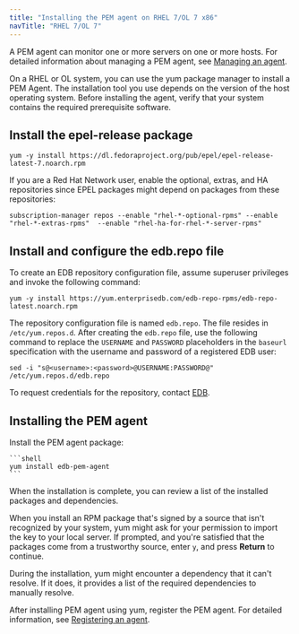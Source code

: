 ```yaml
---
title: "Installing the PEM agent on RHEL 7/OL 7 x86"
navTitle: "RHEL 7/OL 7"
---
```


A PEM agent can monitor one or more servers on one or more hosts. For detailed information about managing a PEM agent, see [Managing an agent](../../../managing_pem_agent).

On a RHEL or OL system, you can use the yum package manager to install a PEM Agent. The installation tool you use depends on the version of the host operating system. Before installing the agent, verify that your system contains the required prerequisite software.

## Install the epel-release package

```shell
yum -y install https://dl.fedoraproject.org/pub/epel/epel-release-latest-7.noarch.rpm
```

If you are a Red Hat Network user, enable the optional, extras, and HA repositories since EPEL packages might depend on packages from these repositories:

```shell
subscription-manager repos --enable "rhel-*-optional-rpms" --enable "rhel-*-extras-rpms"  --enable "rhel-ha-for-rhel-*-server-rpms"
```

## Install and configure the edb.repo file

To create an EDB repository configuration file, assume superuser privileges and invoke the following command:

```shell
yum -y install https://yum.enterprisedb.com/edb-repo-rpms/edb-repo-latest.noarch.rpm
```

The repository configuration file is named `edb.repo`. The file resides in `/etc/yum.repos.d`. After creating the `edb.repo` file, use the following command to replace the `USERNAME` and `PASSWORD` placeholders in the `baseurl` specification with the username and password of a registered EDB user:

```shell
sed -i "s@<username>:<password>@USERNAME:PASSWORD@" /etc/yum.repos.d/edb.repo
```

To request credentials for the repository, contact [EDB](https://www.enterprisedb.com/repository-access-request).

## Installing the PEM agent

Install the PEM agent package:

    ```shell
    yum install edb-pem-agent
    ```

When the installation is complete, you can review a list of the installed packages and dependencies.

When you install an RPM package that's signed by a source that isn't recognized by your system, yum might ask for your permission to import the key to your local server. If prompted, and you're satisfied that the packages come from a trustworthy source, enter `y`, and press **Return** to continue.

During the installation, yum might encounter a dependency that it can't resolve. If it does, it provides a list of the required dependencies to manually resolve.

After installing PEM agent using yum, register the PEM agent. For detailed information, see [Registering an agent](../../../registering_agent).

